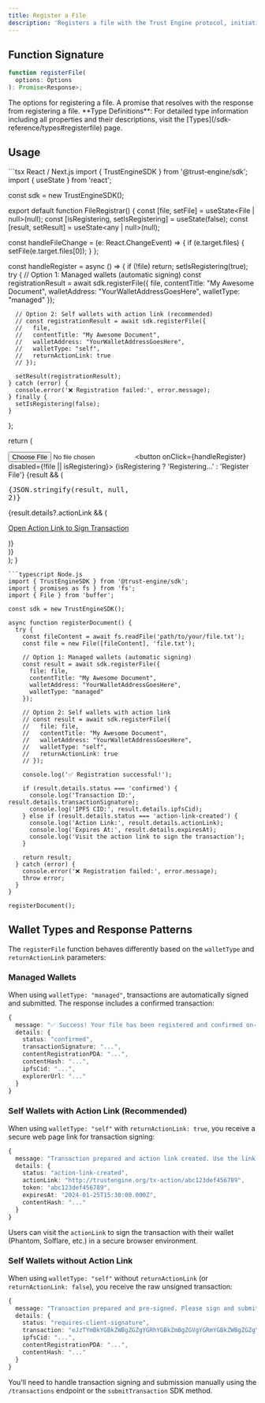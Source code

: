 ```yaml
---
title: Register a File
description: 'Registers a file with the Trust Engine protocol, initiating the decentralized verification process.'
---
```


## Function Signature

```typescript
function registerFile(
  options: Options
): Promise<Response>;
```

<ResponseField name="options" type="[Options](/sdk-reference/types#registerfile-options)">
  The options for registering a file.
</ResponseField>

<ResponseField name="Promise" type="Promise<[Response](/sdk-reference/types#registerfile-response)>">
  A promise that resolves with the response from registering a file.
</ResponseField>

<Info>
**Type Definitions**: For detailed type information including all properties and their descriptions, visit the [Types](/sdk-reference/types#registerfile) page.
</Info>

## Usage

<CodeGroup>
```tsx React / Next.js
import { TrustEngineSDK } from '@trust-engine/sdk';
import { useState } from 'react';

const sdk = new TrustEngineSDK();

export default function FileRegistrar() {
  const [file, setFile] = useState<File | null>(null);
  const [isRegistering, setIsRegistering] = useState(false);
  const [result, setResult] = useState<any | null>(null);

  const handleFileChange = (e: React.ChangeEvent<HTMLInputElement>) => {
    if (e.target.files) {
      setFile(e.target.files[0]);
    }
  };

  const handleRegister = async () => {
    if (!file) return;
    setIsRegistering(true);
    try {
      // Option 1: Managed wallets (automatic signing)
      const registrationResult = await sdk.registerFile({
        file,
        contentTitle: "My Awesome Document",
        walletAddress: "YourWalletAddressGoesHere",
        walletType: "managed"
      });
      
      // Option 2: Self wallets with action link (recommended)
      // const registrationResult = await sdk.registerFile({
      //   file,
      //   contentTitle: "My Awesome Document", 
      //   walletAddress: "YourWalletAddressGoesHere",
      //   walletType: "self",
      //   returnActionLink: true
      // });
      
      setResult(registrationResult);
    } catch (error) {
      console.error('❌ Registration failed:', error.message);
    } finally {
      setIsRegistering(false);
    }
  };

  return (
    <div>
      <input type="file" onChange={handleFileChange} />
      <button onClick={handleRegister} disabled={!file || isRegistering}>
        {isRegistering ? 'Registering...' : 'Register File'}
      </button>
      {result && (
        <div>
          <pre>{JSON.stringify(result, null, 2)}</pre>
          {result.details?.actionLink && (
            <p>
              <a href={result.details.actionLink} target="_blank" rel="noopener noreferrer">
                Open Action Link to Sign Transaction
              </a>
            </p>
          )}
        </div>
      )}
    </div>
  );
}
```
```typescript Node.js
import { TrustEngineSDK } from '@trust-engine/sdk';
import { promises as fs } from 'fs';
import { File } from 'buffer';

const sdk = new TrustEngineSDK();

async function registerDocument() {
  try {
    const fileContent = await fs.readFile('path/to/your/file.txt');
    const file = new File([fileContent], 'file.txt');
    
    // Option 1: Managed wallets (automatic signing)
    const result = await sdk.registerFile({
      file: file,
      contentTitle: "My Awesome Document",
      walletAddress: "YourWalletAddressGoesHere",
      walletType: "managed"
    });
    
    // Option 2: Self wallets with action link
    // const result = await sdk.registerFile({
    //   file: file,
    //   contentTitle: "My Awesome Document",
    //   walletAddress: "YourWalletAddressGoesHere", 
    //   walletType: "self",
    //   returnActionLink: true
    // });
    
    console.log('✅ Registration successful!');
    
    if (result.details.status === 'confirmed') {
      console.log('Transaction ID:', result.details.transactionSignature);
      console.log('IPFS CID:', result.details.ipfsCid);
    } else if (result.details.status === 'action-link-created') {
      console.log('Action Link:', result.details.actionLink);
      console.log('Expires At:', result.details.expiresAt);
      console.log('Visit the action link to sign the transaction');
    }
    
    return result;
  } catch (error) {
    console.error('❌ Registration failed:', error.message);
    throw error;
  }
}

registerDocument();
```
</CodeGroup>

## Wallet Types and Response Patterns

The `registerFile` function behaves differently based on the `walletType` and `returnActionLink` parameters:

### Managed Wallets
When using `walletType: "managed"`, transactions are automatically signed and submitted. The response includes a confirmed transaction:

```typescript
{
  message: "✅ Success! Your file has been registered and confirmed on-chain.",
  details: {
    status: "confirmed",
    transactionSignature: "...",
    contentRegistrationPDA: "...",
    contentHash: "...",
    ipfsCid: "...",
    explorerUrl: "..."
  }
}
```

### Self Wallets with Action Link (Recommended)
When using `walletType: "self"` with `returnActionLink: true`, you receive a secure web page link for transaction signing:

```typescript
{
  message: "Transaction prepared and action link created. Use the link to sign the transaction.",
  details: {
    status: "action-link-created",
    actionLink: "http://trustengine.org/tx-action/abc123def456789",
    token: "abc123def456789", 
    expiresAt: "2024-01-25T15:30:00.000Z",
    contentHash: "..."
  }
}
```

Users can visit the `actionLink` to sign the transaction with their wallet (Phantom, Solflare, etc.) in a secure browser environment.

### Self Wallets without Action Link
When using `walletType: "self"` without `returnActionLink` (or `returnActionLink: false`), you receive the raw unsigned transaction:

```typescript
{
  message: "Transaction prepared and pre-signed. Please sign and submit via your wallet.",
  details: {
    status: "requires-client-signature",
    transaction: "eJzTYmBkYGBkZWBgZGZgYGRhYGBkZmBgZGVgYGRmYGBkZWBgZGZgYGRh...",
    ipfsCid: "...",
    contentRegistrationPDA: "...",
    contentHash: "..."
  }
}
```

You'll need to handle transaction signing and submission manually using the `/transactions` endpoint or the `submitTransaction` SDK method.
